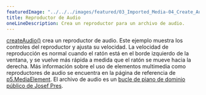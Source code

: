 ---
featuredImage: "../../../images/featured/03_Imported_Media-04_Create_Audio-thumbnail.jpg"
title: Reproductor de Audio
oneLineDescription: Crea un reproductor para un archivo de audio.
---

<a href="https://p5js.org/reference/#/p5/createAudio" target="_blank">createAudio()</a>
crea un reproductor de audio. Este ejemplo muestra los controles del reproductor
y ajusta su velocidad. La velocidad de reproducción es normal cuando el ratón
está en el borde izquierdo de la ventana, y se vuelve más rápida a medida que el ratón
se mueve hacia la derecha. Más información sobre el uso de elementos multimedia como
reproductores de audio se encuentra en la página de referencia de
<a href="https://p5js.org/reference/#/p5.MediaElement" target="_blank">p5.MediaElement</a>.
El archivo de audio es un
<a href="https://freesound.org/people/josefpres/sounds/711156/" target="_blank">bucle de piano de dominio público de Josef Pres</a>.
